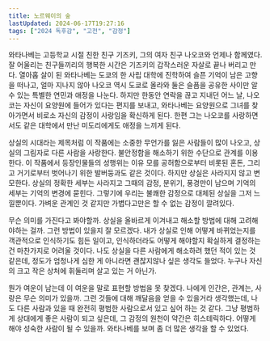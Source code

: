```yaml
---
title: 노르웨이의 숲
lastUpdated: 2024-06-17T19:27:16
tags: ["2024 독후감", "고전", "감정"]
---
```



<Bookmark
    image="https://shopping-phinf.pstatic.net/main_3246626/32466260152.20230404163729.jpg"
    url="https://search.shopping.naver.com/book/catalog/32466260152"
    description="독일 함부르크 공항에 막 착륙한 비행기 안에서 울린 비틀스의 《노르웨이의 숲》을 듣고 와타나베는 자신에게 간절한 부탁을 남긴 여자와 그 부탁을 떠올린다. 고등학교 시절 친한 친구 기즈키, 그의 여자 친구 나오코와 언제나 함께였던 와타나베. 그러나 기즈키의 갑작스러운 자살로 행복한 시간은 끝나 버리고 만다. 도쿄의 사립대학에 진학해 고향을 떠나온 와나타베는 나오코와 한동안 연락을 끊고 지내던 어느 날, 자신이 요양원에 들어가 있다는 나오코의 편지를 받게 되는데……"
/>

와타나베는 고등학교 시절 친한 친구 기즈키, 그의 여자 친구 나오코와 언제나 함께였다. 잘 어울리는 친구들끼리의 행복한 시간은 기즈키의 갑작스러운 자살로 끝나 버리고 만다. 열아홉 살이 된 와타나베는 도쿄의 한 사립 대학에 진학하여 슬픈 기억이 남은 고향을 떠나고, 얼마 지나지 않아 나오코 역시 도쿄로 올라와 둘은 슬픔을 공유한 사이만 알 수 있는 특별한 연민과 애정을 나눈다. 하지만 한동안 연락을 끊고 지내던 어느 날, 나오코는 자신이 요양원에 들어가 있다는 편지를 보내고, 와타나베는 요양원으로 그녀를 찾아가면서 비로소 자신의 감정이 사랑임을 확신하게 된다. 한편 그는 나오코를 사랑하면서도 같은 대학에서 만난 미도리에게도 애정을 느끼게 된다.

상실의 시대라는 제목처럼 이 작품에는 소중한 무언가를 잃은 사람들이 많이 나오고, 상실의 그림자로 다른 사람을 사랑한다. 불안정함을 해소하기 위한 수단으로 관계를 이용한다. 이 작품에서 등장인물들의 성행위는 이유 모를 공허함으로부터 비롯된 혼돈, 그리고 거기로부터 벗어나기 위한 발버둥과도 같은 것이다. 하지만 상실은 사라지지 않고 변모한다. 상실의 정확한 세부는 사라지고 그때의 감정, 분위기, 풍경만이 남으며 기억의 세부는 기억의 변경에 묻힌다. 그렇기에 우리는 불쾌한 감정으로 대체된 상실을 그저 느낄뿐이다. 가벼운 관계인 것 같지만 가볍다고만은 할 수 없는 감정이 깔려있다.

무슨 의미를 가진다고 봐야할까. 상실을 올바르게 이겨내고 해소할 방법에 대해 고려해야하는 걸까. 그런 방법이 있을지 잘 모르겠다. 내가 상실로 인해 어떻게 바뀌었는지를 객관적으로 인식하기도 힘든 일이고, 인식하더라도 어떻게 해야할지 확실하게 결정하는 건 마찬가지로 어려울 것이다. 나도 상실을 다른 사람에게 해소하려 했던 적이 있는 것 같은데, 정도가 엄청나게 심한 게 아니라면 괜찮지않나 싶은 생각도 들었다. 누구나 자신의 크고 작은 상처에 휘둘리며 살고 있는 거 아닌가.

뭔가 여운이 남는데 이 여운을 말로 표현할 방법을 못 찾겠다. 나에게 인간은, 관계는, 사랑은 무슨 의미가 있을까. 그런 것들에 대해 깨달음을 얻을 수 있을거라 생각했는데, 나도 다른 사람과 있을 때 완전히 평범한 사람으로서 있고 싶어 하는 것 같다. 그냥 평범하게 상대에게 좋은 사람이 되고 싶은데, 그 감정의 원천이 약간은 히스테릭하다. 어떻게 해야 성숙한 사람이 될 수 있을까. 와타나베를 보며 좀 더 많은 생각을 할 수 있었다.
